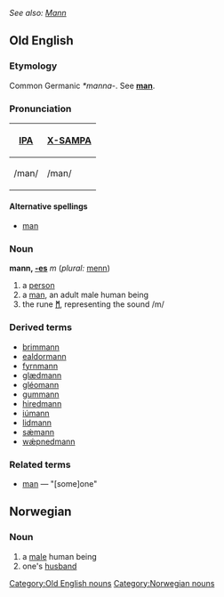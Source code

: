 ''See also: [[Mann]]''
==Old English==
===Etymology===
Common Germanic ''*manna-''.  See '''[[man]]'''.

===Pronunciation===
{| border=1 cellpadding=5
! [[w:International Phonetic Alphabet|IPA]] !! [[w:X-SAMPA|X-SAMPA]]
|-
| /man/ || /man/
|}

====Alternative spellings====
* [[man]]

===Noun===
'''mann, [[Wiktionary Appendix:Old English athematic noun declension|-es]]''' ''m'' (''plural:'' [[menn]])

# a [[person]]
# a [[man]], an adult male human being
# the rune '''[[ᛗ]]''', representing the sound /m/

===Derived terms===
*[[brimmann]]
*[[ealdormann]]
*[[fyrnmann]]
*[[glædmann]]
*[[gleomann|gléomann]]
*[[gummann]]
*[[hiredmann]]
*[[iumann|iúmann]]
*[[lidmann]]
*[[sæmann|sǽmann]]
*[[wæpnedmann|wǽpnedmann]]

===Related terms===
*[[man]] — "[some]one"

[[Category:Old English nouns]]

==Norwegian==
===Noun===
[[Category:Norwegian nouns]]
{{no-noun-irreg|m|mannen|menn|mennene}}
#a [[male]] human being
#one's [[husband]]